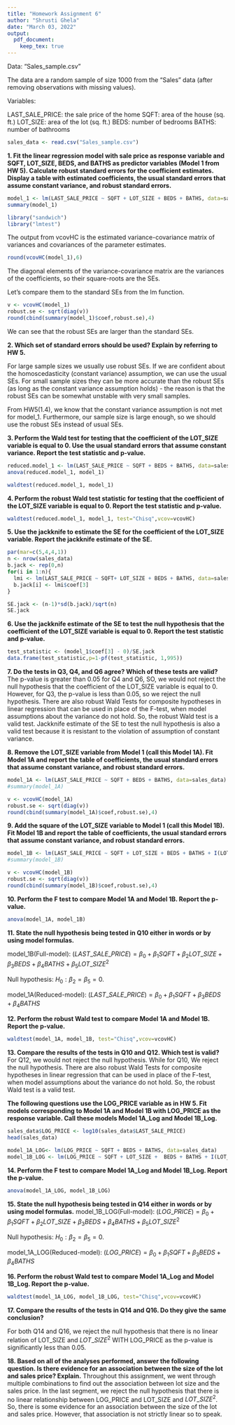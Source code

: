```yaml
---
title: "Homework Assignment 6"
author: "Shrusti Ghela"
date: "March 03, 2022"
output: 
  pdf_document:
    keep_tex: true
---
```


Data: “Sales_sample.csv” 

The data are a random sample of size 1000 from the “Sales” data (after removing observations with missing values).

Variables:

LAST_SALE_PRICE: the sale price of the home
SQFT: area of the house (sq. ft.)
LOT_SIZE: area of the lot (sq. ft.)
BEDS: number of bedrooms
BATHS: number of bathrooms

```r
sales_data <- read.csv("Sales_sample.csv")
```


**1. Fit the linear regression model with sale price as response variable and SQFT, LOT_SIZE, BEDS, and BATHS as predictor variables (Model 1 from HW 5). Calculate robust standard errors for the coefficient estimates. Display a table with estimated coefficients, the usual standard errors that assume constant variance, and robust standard errors. **

```r
model_1 <- lm(LAST_SALE_PRICE ~ SQFT + LOT_SIZE + BEDS + BATHS, data=sales_data)
summary(model_1)
```

```r
library("sandwich")
library("lmtest")
```

The output from vcovHC is the estimated variance-covariance matrix of variances and covariances
of the parameter estimates.

```r
round(vcovHC(model_1),6)
```

The diagonal elements of the variance-covariance matrix are the variances of the coefficients, so their square-roots are the SEs.

Let's compare them to the standard SEs from the lm function.
```r
v <- vcovHC(model_1)
robust.se <- sqrt(diag(v))
round(cbind(summary(model_1)$coef,robust.se),4)
```
We can see that the robust SEs are larger than the standard SEs. 

**2. Which set of standard errors should be used? Explain by referring to HW 5.**

For large sample sizes we usually use robust SEs. If we are confident about the homoscedasticity (constant variance) assumption, we can use the usual SEs. For small sample sizes they can be more accurate than the robust SEs (as long as the constant variance assumption holds) - the reason is that the robust SEs can be somewhat unstable with very small samples.

From HW5(1.4), we know that the constant variance assumption is not met for model_1. Furthermore, our sample size is large enough, so we should use the robust SEs instead of usual SEs. 

**3. Perform the Wald test for testing that the coefficient of the LOT_SIZE variable is equal to 0. Use the usual standard errors that assume constant variance. Report the test statistic and p-value.**

```r
reduced.model_1 <- lm(LAST_SALE_PRICE ~ SQFT + BEDS + BATHS, data=sales_data)
anova(reduced.model_1, model_1)
```

```r
waldtest(reduced.model_1, model_1)
```

**4. Perform the robust Wald test statistic for testing that the coefficient of the LOT_SIZE variable is equal to 0. Report the test statistic and p-value.**

```r
waldtest(reduced.model_1, model_1, test="Chisq",vcov=vcovHC)
```

**5. Use the jackknife to estimate the SE for the coefficient of the LOT_SIZE variable. Report the jackknife estimate of the SE.**

```r
par(mar=c(5,4,4,1))
n <- nrow(sales_data)
b.jack <- rep(0,n)
for(i in 1:n){
  lmi <- lm(LAST_SALE_PRICE ~ SQFT+ LOT_SIZE + BEDS + BATHS, data=sales_data, subset=-i)
  b.jack[i] <- lmi$coef[3]
}

```

```r
SE.jack <- (n-1)*sd(b.jack)/sqrt(n)
SE.jack
```

**6. Use the jackknife estimate of the SE to test the null hypothesis that the coefficient of the LOT_SIZE variable is equal to 0. Report the test statistic and p-value.**

```r
test_statistic <- (model_1$coef[3] - 0)/SE.jack
data.frame(test_statistic,p=1-pf(test_statistic, 1,995))
```
**7. Do the tests in Q3, Q4, and Q6 agree? Which of these tests are valid?**
The p-value is greater than 0.05 for Q4 and Q6, SO, we would not reject the null hypothesis that the coefficient of the LOT_SIZE variable is equal to 0. However, for Q3, the p-value is less than 0.05, so we reject the null hypothesis. 
There are also robust Wald Tests for composite hypotheses in linear regression that can be used in place of the F-test, when model assumptions about the variance do not hold. So, the robust Wald test is a valid test. Jackknife estimate of the SE to test the null hypothesis is also a valid test because it is resistant to the violation of assumption of constant variance. 

**8. Remove the LOT_SIZE variable from Model 1 (call this Model 1A). Fit Model 1A and report the table of coefficients, the usual standard errors that assume constant variance, and robust standard errors.**

```r
model_1A <- lm(LAST_SALE_PRICE ~ SQFT + BEDS + BATHS, data=sales_data)
#summary(model_1A)
```

```r
v <- vcovHC(model_1A)
robust.se <- sqrt(diag(v))
round(cbind(summary(model_1A)$coef,robust.se),4)
```

**9. Add the square of the LOT_SIZE variable to Model 1 (call this Model 1B). Fit Model 1B and report the table of coefficients, the usual standard errors that assume constant variance, and robust standard errors.**

```r
model_1B <- lm(LAST_SALE_PRICE ~ SQFT + LOT_SIZE + BEDS + BATHS + I(LOT_SIZE^2), data=sales_data)
#summary(model_1B)
```

```r
v <- vcovHC(model_1B)
robust.se <- sqrt(diag(v))
round(cbind(summary(model_1B)$coef,robust.se),4)
```

**10. Perform the F test to compare Model 1A and Model 1B. Report the p-value.**

```r
anova(model_1A, model_1B)
```

**11. State the null hypothesis being tested in Q10 either in words or by using model formulas.**

model_1B(Full-model): $(LAST\_SALE\_PRICE )=\beta_0 + \beta_1 SQFT + \beta_2 LOT\_SIZE + \beta_3 BEDS + \beta_4 BATHS + \beta_5 LOT\_SIZE^2$

Null hypothesis: $H_0:\beta_2=\beta_5 = 0$.

model_1A(Reduced-model): $(LAST\_SALE\_PRICE) = \beta_0 + \beta_1 SQFT + \beta_3 BEDS + \beta_4 BATHS$

**12. Perform the robust Wald test to compare Model 1A and Model 1B. Report the p-value.**

```r
waldtest(model_1A, model_1B, test="Chisq",vcov=vcovHC)
```

**13. Compare the results of the tests in Q10 and Q12. Which test is valid?**
For Q12, we would not reject the null hypothesis. While for Q10, We reject the null hypothesis.
There are also robust Wald Tests for composite hypotheses in linear regression that can be used in place of the F-test, when model assumptions about the variance do not hold. So, the robust Wald test is a valid test.

**The following questions use the LOG_PRICE variable as in HW 5. Fit models corresponding to Model 1A and Model 1B with LOG_PRICE as the response variable. Call these models Model 1A_Log and Model 1B_Log.**

```r
sales_data$LOG_PRICE <- log10(sales_data$LAST_SALE_PRICE)
head(sales_data)
```
```r
model_1A_LOG<- lm(LOG_PRICE ~ SQFT + BEDS + BATHS, data=sales_data)
model_1B_LOG <- lm(LOG_PRICE ~ SQFT + LOT_SIZE +  BEDS + BATHS + I(LOT_SIZE^2), data=sales_data)

```

**14. Perform the F test to compare Model 1A_Log and Model 1B_Log. Report the p-value.**

```r
anova(model_1A_LOG, model_1B_LOG)
```

**15. State the null hypothesis being tested in Q14 either in words or by using model formulas.**
model_1B_LOG(Full-model): $(LOG\_PRICE)=\beta_0 + \beta_1 SQFT + \beta_2 LOT\_SIZE + \beta_3 BEDS + \beta_4 BATHS + \beta_5 LOT\_SIZE^2$

Null hypothesis: $H_0:\beta_2=\beta_5 = 0$.

model_1A_LOG(Reduced-model):  $(LOG\_PRICE)=\beta_0 + \beta_1 SQFT + \beta_3 BEDS + \beta_4 BATHS$

**16. Perform the robust Wald test to compare Model 1A_Log and Model 1B_Log. Report the p-value.**

```r
waldtest(model_1A_LOG, model_1B_LOG, test="Chisq",vcov=vcovHC)
```

**17. Compare the results of the tests in Q14 and Q16. Do they give the same conclusion?**

For both Q14 and Q16, we reject the null hypothesis that there is no linear relation of LOT_SIZE and $LOT\_SIZE^2$ WITH LOG_PRICE as the p-value is significantly less than 0.05. 

**18. Based on all of the analyses performed, answer the following question. Is there evidence for an association between the size of the lot and sales price? Explain.**
Throughout this assignment, we went through multiple combinations to find out the association between lot size and the sales price. In the last segment, we reject the null hypothesis that there is no linear relationship between LOG_PRICE and LOT_SIZE and $LOT\_SIZE^2$. So, there is some evidence for an association between the size of the lot and sales price. However, that association is not strictly linear so to speak. 